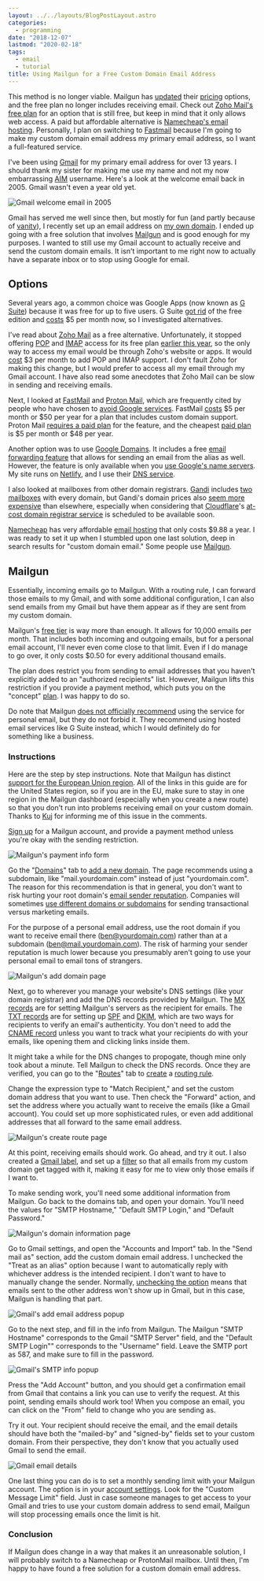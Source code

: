 ```yaml
---
layout: ../../layouts/BlogPostLayout.astro
categories:
  - programming
date: "2018-12-07"
lastmod: "2020-02-18"
tags:
  - email
  - tutorial
title: Using Mailgun for a Free Custom Domain Email Address
---
```


<Warning>
This method is no longer viable. Mailgun has <a
href="https://news.ycombinator.com/item?id=22192543">updated</a> their <a
href="https://www.mailgun.com/pricing/">pricing</a> options, and the free plan
no longer includes receiving email. Check out <a
href="https://www.zoho.com/mail/zohomail-pricing.html">Zoho Mail's free plan</a>
for an option that is still free, but keep in mind that it only allows web
access. A paid but affordable alternative is <a
href="https://www.namecheap.com/hosting/email/">Namecheap's email hosting</a>.
Personally, I plan on switching to <a
href="https://www.fastmail.com/">Fastmail</a> because I'm going to make my
custom domain email address my primary email address, so I want a full-featured
service.
</Warning>

I've been using [Gmail](https://www.google.com/gmail/about/) for my primary
email address for over 13 years. I should thank my sister for making me use my
name and not my now embarrassing
[AIM](https://en.wikipedia.org/wiki/AIM_(software)) username. Here's a look at
the welcome email back in 2005. Gmail wasn't even a year old yet.

![Gmail welcome email in 2005](https://i.imgur.com/VRHg6jX.png)

Gmail has served me well since then, but mostly for fun (and partly because of [
vanity](https://theoatmeal.com/comics/email_address)), I recently set up an
email address on [my own domain](https://dannyguo.com). I ended up going with a
free solution that involves [Mailgun](https://www.mailgun.com/) and is good
enough for my purposes. I wanted to still use my Gmail account to actually
receive and send the custom domain emails. It isn't important to me right now to
actually have a separate inbox or to stop using Google for email.

## Options

Several years ago, a common choice was Google Apps (now known as [G
Suite](https://gsuite.google.com/)) because it was free for up to five users.  G
Suite [got rid](https://support.google.com/a/answer/2855120) of the free edition
and [costs](https://gsuite.google.com/pricing.html) $5 per month now, so I
investigated alternatives.

I've read about [Zoho Mail](https://www.zoho.com/mail/) as a free alternative.
Unfortunately, it stopped offering
[POP](https://en.wikipedia.org/wiki/Post_Office_Protocol) and
[IMAP](https://en.wikipedia.org/wiki/Internet_Message_Access_Protocol) access
for its free plan [earlier this
year](https://help.zoho.com/portal/community/topic/zoho-free-tier-pop-imap-activesync-no-longer-free),
so the only way to access my email would be through Zoho's website or apps. It
would [cost](https://www.zoho.com/workplace/pricing.html) $3 per month to add
POP and IMAP support. I don't fault Zoho for making this change, but I would
prefer to access all my email through my Gmail account. I have also read some
anecdotes that Zoho Mail can be slow in sending and receiving emails.

Next, I looked at [FastMail](https://www.fastmail.com/) and [Proton
Mail](https://proton.me/mail), which are frequently cited by people who have
chosen to [avoid Google services](https://nomoregoogle.com/). FastMail
[costs](https://www.fastmail.com/pricing/) $5 per month or $50 per year for a
plan that includes custom domain support. Proton Mail [requires a paid
plan](https://proton.me/support/custom-domain) for the feature, and the cheapest
[paid plan](https://proton.me/pricing) is $5 per month or $48 per year.

Another option was to use [Google Domains](https://domains.google/). It includes
a free [email forwarding
feature](https://support.google.com/domains/answer/3251241) that allows for
sending an email from the alias as well. However, the feature is only available
when you [use Google's name
servers](https://support.google.com/domains/answer/3251241). My site runs on
[Netlify](https://www.netlify.com/), and I use their [DNS
service](https://www.netlify.com/docs/dns/).

I also looked at mailboxes from other domain registrars.
[Gandi](https://www.gandi.net) includes [two
mailboxes](https://www.gandi.net/en/domain/email) with every domain, but Gandi's
domain prices also [seem more expensive](https://tld-list.com/) than elsewhere,
especially when considering that [Cloudflare](https://www.cloudflare.com/)'s
[at-cost domain registrar
service](https://blog.cloudflare.com/cloudflare-registrar/) is scheduled to be
available soon.

[Namecheap](https://www.namecheap.com) has very affordable [email
hosting](https://www.namecheap.com/hosting/email.aspx) that only costs $9.88 a
year. I was ready to set it up when I stumbled upon one last solution, deep in
search results for "custom domain email." Some people use
[Mailgun](https://www.mailgun.com/).

## Mailgun

Essentially, incoming emails go to Mailgun. With a routing rule, I can forward
those emails to my Gmail, and with some additional configuration, I can also send
emails from my Gmail but have them appear as if they are sent from my custom
domain.

Mailgun's [free tier](https://www.mailgun.com/pricing) is way more than enough.
It allows for 10,000 emails per month. That includes both incoming and outgoing
emails, but for a personal email account, I'll never even come close to that
limit.  Even if I do manage to go over, it only costs $0.50 for every additional
thousand emails.

The plan does restrict you from sending to email addresses that you haven't
explicitly added to an "authorized recipients" list. However, Mailgun lifts this
restriction if you provide a payment method, which puts you on the "concept"
[plan](https://help.mailgun.com/hc/en-us/articles/203068914-What-are-the-differences-between-the-free-and-concept-plans-).
I was happy to do so.

Do note that Mailgun [does not officially
recommend](https://help.mailgun.com/hc/en-us/articles/203306710-Can-I-use-Mailgun-for-my-personal-email-address-)
using the service for personal email, but they do not forbid it. They recommend
using hosted email services like G Suite instead, which I would definitely do
for something like a business.

### Instructions

Here are the step by step instructions. Note that Mailgun has distinct [support
for the European Union
region](https://www.mailgun.com/blog/we-have-a-new-region-in-europe-yall/). All
of the links in this guide are for the United States region, so if you are in
the EU, make sure to stay in one region in the Mailgun dashboard (especially
when you create a new route) so that you don't run into problems receiving email
on your custom domain. Thanks to [Kuj](https://disqus.com/by/disqus_WIcggqRDL9/)
for informing me of this issue in the comments.

[Sign up](https://signup.mailgun.com/) for a Mailgun account, and provide a
 payment method unless you're okay with the sending restriction.

![Mailgun's payment info form](https://i.imgur.com/iF4KJKP.png)

Go the "[Domains](https://app.mailgun.com/app/domains)" tab to [add a new
domain](https://app.mailgun.com/app/domains/new). The page recommends using a
subdomain, like "mail.yourdomain.com" instead of just "yourdomain.com". The
reason for this recommendation is that in general, you don't want to risk
hurting your root domain's [email sender
reputation](https://www.sparkpost.com/resources/email-explained/email-sender-reputation/).
Companies will sometimes [use different domains or
subdomains](https://help.mailgun.com/hc/en-us/articles/202256730-How-do-I-pick-a-domain-name-for-my-Mailgun-account-)
for sending transactional versus marketing emails.

For the purpose of a personal email address, use the root domain if you want to
receive email there (ben@yourdomain.com) rather than at a subdomain
(ben@mail.yourdomain.com). The risk of harming your sender reputation is much
lower because you presumably aren't going to use your personal email to email
tons of strangers.

![Mailgun's add domain page](https://i.imgur.com/Nnkx9eP.png)

Next, go to wherever you manage your website's DNS settings (like your domain
registrar) and add the DNS records provided by Mailgun. The [MX
records](https://en.wikipedia.org/wiki/MX_record) are for setting Mailgun's
servers as the recipient for emails. The [TXT
records](https://en.wikipedia.org/wiki/TXT_record) are for setting up
[SPF](https://en.wikipedia.org/wiki/Sender_Policy_Framework) and
[DKIM](https://en.wikipedia.org/wiki/DomainKeys_Identified_Mail), which are two
ways for recipients to verify an email's authenticity. You don't need to add the
[CNAME record](https://en.wikipedia.org/wiki/CNAME_record) unless you want to
track what your recipients do with your emails, like opening them and clicking
links inside them.

It might take a while for the DNS changes to propogate, though mine only took
about a minute. Tell Mailgun to check the DNS records. Once they are verified,
you can go to the "[Routes](https://app.mailgun.com/app/routes)" tab to
[create](https://app.mailgun.com/app/routes/new) a [routing
rule](https://mailgun-documentation.readthedocs.io/en/latest/api-routes.html#routes).

Change the expression type to "Match Recipient," and set the custom domain
address that you want to use. Then check the "Forward" action, and set the
address where you actually want to receive the emails (like a Gmail account).
You could set up more sophisticated rules, or even add additional addresses that
all forward to the same email address.

![Mailgun's create route page](https://i.imgur.com/k39ZI2e.png)

At this point, receiving emails should work. Go ahead, and try it out. I also
created a [Gmail label](https://support.google.com/mail/answer/118708), and set
up a [filter](https://support.google.com/mail/answer/6579) so that all emails
from my custom domain get tagged with it, making it easy for me to view only
those emails if I want to.

To make sending work, you'll need some additional information from Mailgun. Go
back to the domains tab, and open your domain. You'll need the values for "SMTP
Hostname," "Default SMTP Login," and "Default Password."

![Mailgun's domain information page](https://i.imgur.com/DlcFo5y.png)

Go to Gmail settings, and open the "Accounts and Import" tab. In the "Send mail
as" section, add the custom domain email address. I unchecked the "Treat as an
alias" option because I want to automatically reply with whichever address is
the intended recipient. I don't want to have to manually change the sender.
Normally, [unchecking the option](https://support.google.com/a/answer/1710338)
means that emails sent to the other address won't show up in Gmail, but in this
case, Mailgun is handling that part.

![Gmail's add email address popup](https://i.imgur.com/oRGTT8R.png)

Go to the next step, and fill in the info from Mailgun. The Mailgun "SMTP
Hostname" corresponds to the Gmail "SMTP Server" field, and the "Default SMTP
Login"" corresponds to the "Username" field. Leave the SMTP port as 587, and
make sure to fill in the password.

![Gmail's SMTP info popup](https://i.imgur.com/kDjArk5.png)

Press the "Add Account" button, and you should get a confirmation email
from Gmail that contains a link you can use to verify the request. At this
point, sending emails should work too! When you compose an email, you can click
on the "From" field to change who you are sending as.

Try it out. Your recipient should receive the email, and the email details
should have both the "mailed-by" and "signed-by" fields set to your custom
domain. From their perspective, they don't know that you actually used Gmail to
send the email.

![Gmail email details](https://i.imgur.com/zLYaRvL.png)

One last thing you can do is to set a monthly sending limit with your Mailgun
account. The option is in your [account
settings](https://app.mailgun.com/app/account/settings). Look for the "Custom
Message Limit" field. Just in case someone manages to get access to your Gmail
and tries to use your custom domain address to send email, Mailgun will stop
processing emails once the limit is hit.

### Conclusion

If Mailgun does change in a way that makes it an unreasonable solution, I will
probably switch to a Namecheap or ProtonMail mailbox. Until then, I'm happy to
have found a free solution for a custom domain email address.
